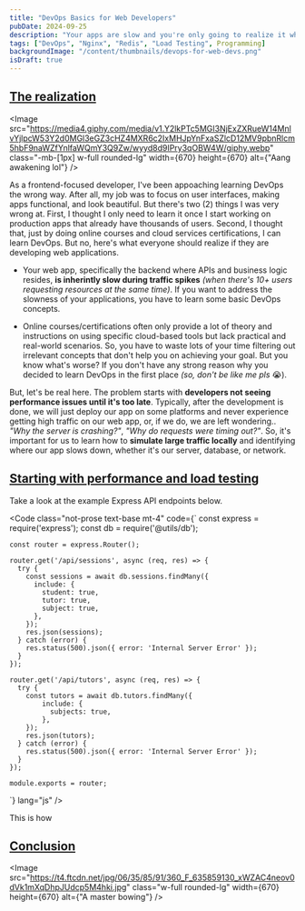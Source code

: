 ```yaml
---
title: "DevOps Basics for Web Developers"
pubDate: 2024-09-25
description: "Your apps are slow and you're only going to realize it when it's too late, but, learning basic DevOps concepts can prevent that"
tags: ["DevOps", "Nginx", "Redis", "Load Testing", Programming]
backgroundImage: "/content/thumbnails/devops-for-web-devs.png"
isDraft: true
---
```



## [The realization](#the-realization)

<Image
  src="https://media4.giphy.com/media/v1.Y2lkPTc5MGI3NjExZXRueW14MnlvYjlpcW53Y2d0MGl3eGZ3cHZ4MXR6c2IxMHJpYnFxaSZlcD12MV9pbnRlcm5hbF9naWZfYnlfaWQmY3Q9Zw/wyyd8d9IPry3qOBW4W/giphy.webp"
  class="-mb-[1px] w-full rounded-lg"
  width={670}
  height={670}
  alt={"Aang awakening lol"}
/>

As a frontend-focused developer, I've been appoaching learning DevOps the wrong way. After all,
my job was to focus on user interfaces, making apps functional, and look beautiful. But there's two (2)
things I was very wrong at. First, I thought I only need to learn it once I start working on production 
apps that already have thousands of users. Second, I thought that, just by doing online courses and cloud 
services certifications, I can learn DevOps. But no, here's what everyone should realize if they are 
developing web applications.

- Your web app, specifically the backend where APIs and business logic resides, **is inherintly slow 
during traffic spikes** _(when there's 10+ users requesting resources at the same time)_. If you want to address 
the slowness of your applications, you have to learn some basic DevOps concepts. 


- Online courses/certifications often only provide a lot of theory and instructions on using specific 
cloud-based tools but lack practical and real-world scenarios. So, you have to waste lots of your time 
filtering out irrelevant concepts that don't help you on achieving your goal. But you know what's worse?
If you don't have any strong reason why you decided to learn DevOps in the first place _(so, don't be like me pls_ 😭). 

But, let's be real here. The problem starts with **developers not seeing performance issues until it's too late**. 
Typically, after the development is done, we will just deploy our app on some platforms and never 
experience getting high traffic on our web app, or, if we do, we are left wondering.. 
_"Why the server is crashing?"_, _"Why do requests were timing out?"_. So, it's important for us to learn how to 
**simulate large traffic locally** and identifying where our app slows down, whether it's our server, database, or network.

## [Starting with performance and load testing](#starting-with-performance-and-load-testing)

<InfoCard text="For simplicity, we will only focus on testing backend services or APIs as this is where performance 
bottlenecks can be found. Poorly optimized queries, resource-heavy processes, or non-scalable infrastructure can cause 
slow response times or even server crashes under load. "/>

Take a look at the example Express API endpoints below.

<Code
  class="not-prose text-base mt-4"
  code={`
    const express = require('express');
    const db = require('@utils/db');
    
    const router = express.Router();

    router.get('/api/sessions', async (req, res) => {
      try {
        const sessions = await db.sessions.findMany({
          include: {
            student: true,
            tutor: true,
            subject: true,
          },
        });
        res.json(sessions);
      } catch (error) {
        res.status(500).json({ error: 'Internal Server Error' });
      }
    });

    router.get('/api/tutors', async (req, res) => {
      try {
        const tutors = await db.tutors.findMany({
            include: {
              subjects: true,
            },
        });        
        res.json(tutors);
      } catch (error) {
        res.status(500).json({ error: 'Internal Server Error' });
      }
    });

    module.exports = router;
  `}
  lang="js"
/>

This is how 


## [Conclusion](#conclusion)

<Image
  src="https://t4.ftcdn.net/jpg/06/35/85/91/360_F_635859130_xWZAC4neov0dVk1mXqDhpJUdcp5M4hki.jpg"
  class="w-full rounded-lg"
  width={670}
  height={670}
  alt={"A master bowing"}
/>
